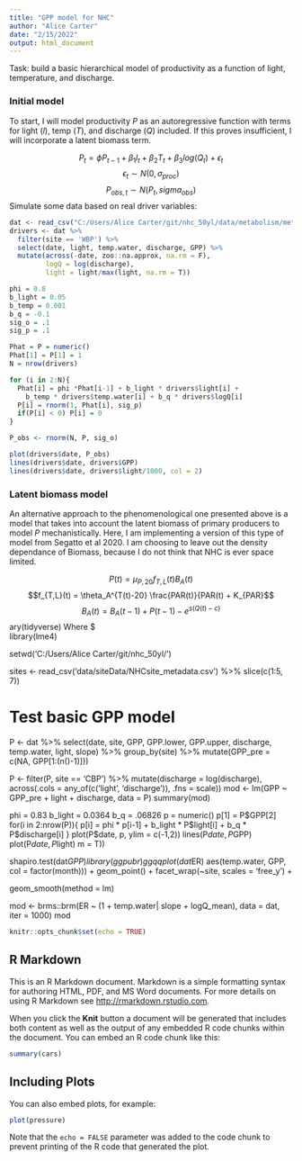 ```yaml
---
title: "GPP model for NHC"
author: "Alice Carter"
date: "2/15/2022"
output: html_document
---
```

Task: build a basic hierarchical model of productivity as a function of light, temperature, and discharge.

### Initial model

To start, I will model productivity $P$ as an autoregressive function with terms for light ($l$), temp ($T$), and discharge ($Q$) included. If this proves insufficient, I will incorporate a latent biomass term.

$$P_t = \phi P_{t-1} + \beta_1 l_t + \beta_2 T_t + \beta_3 log(Q_t) + \epsilon_t$$
$$\epsilon_t \sim N(0,\sigma_{proc})$$
$$P_{obs,t} \sim N(P_t, sigma_{obs})$$
Simulate some data based on real driver variables:

```r

dat <- read_csv("C:/Users/Alice Carter/git/nhc_50yl/data/metabolism/metabolism_and_drivers.csv")
drivers <- dat %>%
  filter(site == 'WBP') %>%
  select(date, light, temp.water, discharge, GPP) %>%
  mutate(across(-date, zoo::na.approx, na.rm = F),
         logQ = log(discharge),
         light = light/max(light, na.rm = T))

phi = 0.8
b_light = 0.05
b_temp = 0.001
b_q = -0.1
sig_o = .1
sig_p = .1

Phat = P = numeric()
Phat[1] = P[1] = 1
N = nrow(drivers)

for (i in 2:N){
  Phat[i] = phi *Phat[i-1] + b_light * drivers$light[i] + 
    b_temp * drivers$temp.water[i] + b_q * drivers$logQ[i] 
  P[i] = rnorm(1, Phat[i], sig_p)
  if(P[i] < 0) P[i] = 0
}

P_obs <- rnorm(N, P, sig_o)

plot(drivers$date, P_obs)
lines(drivers$date, drivers$GPP)
lines(drivers$date, drivers$light/1000, col = 2)
```

### Latent biomass model

An alternative approach to the phenomenological one presented above is a model that takes into account the latent biomass of primary producers to model $P$ mechanistically. Here, I am implementing a version of this type of model from Segatto et al 2020. I am choosing to leave out the density dependance of Biomass, because I do not think that NHC is ever space limited.

$$P(t) = \mu_{P,20} f_{T,L}(t)B_A(t)$$
$$f_{T,L}(t) = \theta_A^{T(t)-20} \frac{PAR(t)}{PAR(t) + K_{PAR}$$
$$B_A(t) = B_A(t-1) + P(t-1) - e^{s(Q(t) - c)}$$
ary(tidyverse)
Where $\
library(lme4)

setwd('C:/Users/Alice Carter/git/nhc_50yl/')

sites <- read_csv('data/siteData/NHCsite_metadata.csv') %>%
  slice(c(1:5, 7))

# Test basic GPP model
P <- dat %>% 
  select(date, site, GPP, GPP.lower, GPP.upper, discharge, 
         temp.water, light, slope) %>%
  group_by(site) %>%
  mutate(GPP_pre = c(NA, GPP[1:(n()-1)]))

P <- filter(P, site == 'CBP') %>%
  mutate(discharge = log(discharge),
         across(.cols = any_of(c('light', 'discharge')), .fns = scale))
mod <- lm(GPP ~ GPP_pre + light + discharge, data = P)
summary(mod)

phi = 0.83
b_light = 0.0364
b_q = .06826
p = numeric()
p[1] = P$GPP[2]
for(i in 2:nrow(P)){
  p[i] = phi * p[i-1] + b_light * P$light[i] + b_q * P$discharge[i]
}
plot(P$date, p, ylim = c(-1,2))
lines(P$date, P$GPP)
plot(P$date, P$light)
m = T))

shapiro.test(dat$GPP)
library(ggpubr)
ggqqplot(dat$ER)
aes(temp.water, GPP, col = factor(month))) +
  geom_point() +
  facet_wrap(~site, scales = 'free_y') +

  geom_smooth(method = lm)

mod <- brms::brm(ER ~ (1 + temp.water| slope +  logQ_mean), data = dat, iter = 1000)
mod

```r
knitr::opts_chunk$set(echo = TRUE)
```

## R Markdown

This is an R Markdown document. Markdown is a simple formatting syntax for authoring HTML, PDF, and MS Word documents. For more details on using R Markdown see <http://rmarkdown.rstudio.com>.

When you click the **Knit** button a document will be generated that includes both content as well as the output of any embedded R code chunks within the document. You can embed an R code chunk like this:

```r
summary(cars)
```

## Including Plots

You can also embed plots, for example:

```r
plot(pressure)
```

Note that the `echo = FALSE` parameter was added to the code chunk to prevent printing of the R code that generated the plot.

